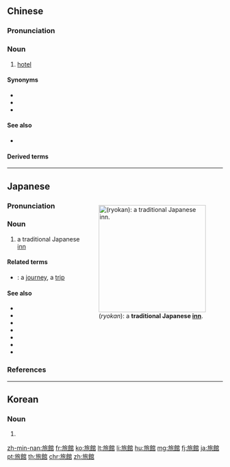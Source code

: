 {{also|旅馆}}
==Chinese==
{{zh-forms|s=旅馆}}

===Pronunciation===
{{zh-pron
|m=lǚguǎn
|c=leoi5 gun2
|h=pfs=lî-kón/lî-kòn
|mn=lí-koán/lú-koán
|cat=n
}}

===Noun===
{{zh-noun}}

# [[hotel]] {{zh-mw|家}}

====Synonyms====
* {{zh-l|賓館}}
* {{zh-l|飯店}}
* {{zh-l|酒店}}

====See also====
* {{zh-l|旅客}}

====Derived terms====
{{zh-der|膠囊旅館|青年旅館|商隊旅館}}

{{zh-cat|Elementary}}

----

==Japanese==
<div style="float:right;">
{{wikipedia|lang=ja}}
{{wikipedia|Ryokan (Japanese inn)|Ryokan}}
[[Image:Tamatsukuri onsen yado02s3648.jpg|thumb|250px|{{lang|ja|旅館}} (''ryokan''): a '''traditional Japanese [[inn]]'''.]]
</div>
{{ja-kanjitab|yomi=o|りょ|かん}}

===Pronunciation===
{{ja-pron|yomi=kanon|りょかん|acc=0|acc_ref=DJR}}

===Noun===
{{ja-noun|りょかん|hhira=りよくわん}}

# a traditional Japanese [[inn]]

====Related terms====
* {{ja-r|旅行|りょこう}}: a [[journey]], a [[trip]]

====See also====
* {{ja-r|宿屋|やどや}}
* {{ja-r|民宿|みんしゅく}}
* {{ja-r|ホテル}}
* {{ja-r|ペンション}}
* {{ja-r|宿坊|しゅくぼう}}
* {{ja-r|どや}}
* {{ja-r|安宿|やすやど}}

===References===
<references/>

----

==Korean==
{{ko-hanjatab}}

===Noun===
{{ko-noun|hj|hangeul=여관}}

# {{hanja form of|여관|[[inn]], [[hotel]]}}

[[zh-min-nan:旅館]]
[[fr:旅館]]
[[ko:旅館]]
[[lt:旅館]]
[[li:旅館]]
[[hu:旅館]]
[[mg:旅館]]
[[fj:旅館]]
[[ja:旅館]]
[[pt:旅館]]
[[th:旅館]]
[[chr:旅館]]
[[zh:旅館]]